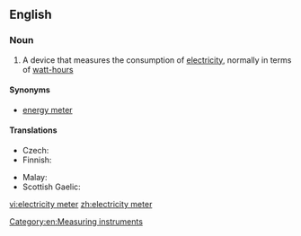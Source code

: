 ==English==

===Noun===
{{wikipedia}}
{{en-noun|head=[[electricity]] [[meter]]}}

# A device that measures the consumption of [[electricity]], normally in terms of [[watt-hour]]s

====Synonyms====
* [[energy meter]]

====Translations====
{{trans-top|a device that measures the consumption of electricity}}
* Czech: {{t|cs|elektroměr|m}}
* Finnish: {{t+|fi|sähkömittari}}
{{trans-mid}}
* Malay: {{t|ms|meter keelektrikan}}
* Scottish Gaelic: {{t|gd|meidheadair-dealain|m}}
{{trans-bottom}}

[[Category:en:Measuring instruments]]

[[vi:electricity meter]]
[[zh:electricity meter]]